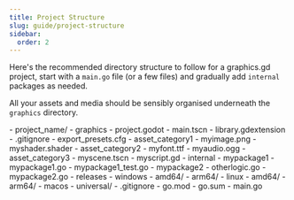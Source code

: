 ```yaml
---
title: Project Structure
slug: guide/project-structure
sidebar:
  order: 2
---
```


Here's the recommended directory structure to follow for a graphics.gd project, start with a `main.go` file (or a few files)
and gradually add `internal` packages as needed.

All your assets and media should be sensibly organised underneath the `graphics` directory.

<FileTree>
- project_name/
    - graphics
        - project.godot
        - main.tscn
        - library.gdextension
        - .gitignore
        - export_presets.cfg
        - asset_category1
            - myimage.png
            - myshader.shader
        - asset_category2
            - myfont.ttf
            - myaudio.ogg
        - asset_category3
            - myscene.tscn
            - myscript.gd
    - internal
        - mypackage1
            - mypackage1.go
            - mypackage1_test.go
        - mypackage2
            - otherlogic.go
            - mypackage2.go
    - releases
        - windows
            - amd64/
            - arm64/
        - linux
            - amd64/
            - arm64/
        - macos
            - universal/
    - .gitignore
    - go.mod
    - go.sum
    - main.go
</FileTree>
